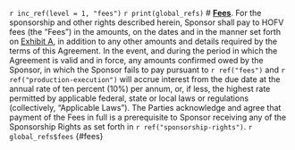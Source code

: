 `r inc_ref(level = 1, "fees")`
`r print(global_refs)`
# **[Fees]{.underline}**. For the sponsorship and other rights described herein, Sponsor shall pay to HOFV fees (the "Fees") in the amounts, on the dates and in the manner set forth on [[Exhibit A](#exhibit-a)]{.underline}, in addition to any other amounts and details required by the terms of this Agreement. In the event, and during the period in which the Agreement is valid and in force, any amounts confirmed owed by the Sponsor, in which the Sponsor fails to pay pursuant to `r ref("fees")` and `r ref("production-execution")` will accrue interest from the due date at the annual rate of ten percent (10%) per annum, or, if less, the highest rate permitted by applicable federal, state or local laws or regulations (collectively, "Applicable Laws"). The Parties acknowledge and agree that payment of the Fees in full is a prerequisite to Sponsor receiving any of the Sponsorship Rights as set forth in `r ref("sponsorship-rights")`. `r global_refs$fees` {#fees}
